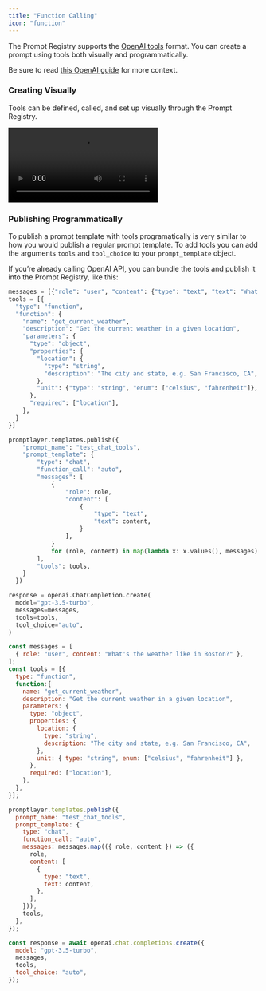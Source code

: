 ```yaml
---
title: "Function Calling"
icon: "function"
---
```



The Prompt Registry supports the [OpenAI tools](https://platform.openai.com/docs/guides/function-calling) format. You can create a prompt using tools both visually and programmatically.

Be sure to read [this OpenAI guide](https://platform.openai.com/docs/guides/function-calling) for more context.

### Creating Visually

Tools can be defined, called, and set up visually through the Prompt Registry.

<video controls="controls">
    <source src="/videos/create-function.mp4" type="video/mp4" />
</video> 

### Publishing Programmatically

To publish a prompt template with tools programatically is very similar to how you would publish a regular prompt template. To add tools you can add the arguments `tools` and `tool_choice` to your `prompt_template` object.

If you’re already calling OpenAI API, you can bundle the tools and publish it into the Prompt Registry, like this:

<CodeGroup>

```python Python SDK
messages = [{"role": "user", "content": {"type": "text", "text": "What's the weather like in Boston?"}}]
tools = [{
  "type": "function",
  "function": {
    "name": "get_current_weather",
    "description": "Get the current weather in a given location",
    "parameters": {
      "type": "object",
      "properties": {
        "location": {
          "type": "string",
          "description": "The city and state, e.g. San Francisco, CA",
        },
        "unit": {"type": "string", "enum": ["celsius", "fahrenheit"]},
      },
      "required": ["location"],
    },
  }
}]

promptlayer.templates.publish({
    "prompt_name": "test_chat_tools",
    "prompt_template": {
        "type": "chat",
        "function_call": "auto",
        "messages": [
            {
                "role": role,
                "content": [
                    {
                        "type": "text",
                        "text": content,
                    }
                ],
            }
            for (role, content) in map(lambda x: x.values(), messages)
        ],
        "tools": tools,
    }
  })

response = openai.ChatCompletion.create(
  model="gpt-3.5-turbo",
  messages=messages,
  tools=tools,
  tool_choice="auto",
)
```

```js JavaScript
const messages = [
  { role: "user", content: "What's the weather like in Boston?" },
];
const tools = [{
  type: "function",
  function:{
    name: "get_current_weather",
    description: "Get the current weather in a given location",
    parameters: {
      type: "object",
      properties: {
        location: {
          type: "string",
          description: "The city and state, e.g. San Francisco, CA",
        },
        unit: { type: "string", enum: ["celsius", "fahrenheit"] },
      },
      required: ["location"],
    },
  },
}];

promptlayer.templates.publish({
  prompt_name: "test_chat_tools",
  prompt_template: {
    type: "chat",
    function_call: "auto",
    messages: messages.map(({ role, content }) => ({
      role,
      content: [
        {
          type: "text",
          text: content,
        },
      ],
    })),
    tools,
  },
});

const response = await openai.chat.completions.create({
  model: "gpt-3.5-turbo",
  messages,
  tools,
  tool_choice: "auto",
});
```

</CodeGroup>
